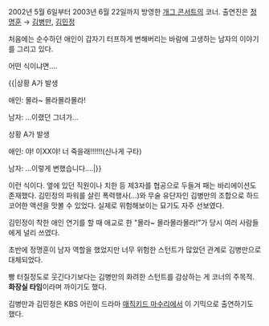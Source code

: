 {{{#!html
<iframe width="420" height="315" src="//www.youtube.com/embed/-xZaJAlp-6Y" frameborder="0" allowfullscreen></iframe>
}}}

2002년 5월 6일부터 2003년 6월 22일까지 방영한 [[개그 콘서트]]의 코너. 출연진은 [[정명훈]] → [[김병만]], [[김민정]]

처음에는 순수하던 애인이 갑자기 터프하게 변해버리는 바람에 고생하는 남자의 이야기를 그리고 있다.

어떤 식이냐면….

{{|상황 A가 발생

애인: 몰라~ 몰라몰라몰라!

남자: …이랬던 그녀가…

상황 A가 발생

애인: 야! 이XX야! 너 죽을래!!!!!!(신나게 구타)

남자: …이렇게 변했습니다….|}}

이런 식이다. 옆에 있던 직원이나 치한 등 제3자를 협공으로 두들겨 패는 바리에이션도 존재했다. 김민정의 파워를 살린 폭력행사(…)와 무술 유단자인 김병만의 조합으로 하드코어한 액션을 맛볼 수 있었다. 실제로 위험해보이는 묘기도 자주 선보였다.

김민정이 착한 애인 연기를 할 때 애교로 한 "몰라~ 몰라몰라몰라!"가 당시 여러 사람들에게 널리 쓰였다.

초반에 정명훈이 남자 역할을 했었지만 너무 위험한 스턴트가 많았던 관계로 김병만으로 대체되었다.

빵 터질정도로 웃긴다기보다는 김병만의 화려한 스턴트를 감상하는 게 코너의 주목적. '''화장실 타임'''이라며 까이기도 했다.

김병만과 김민정은 KBS 어린이 드라마 [[매직키드 마수리]]에서 이 기믹으로 출연하기도 했다.

